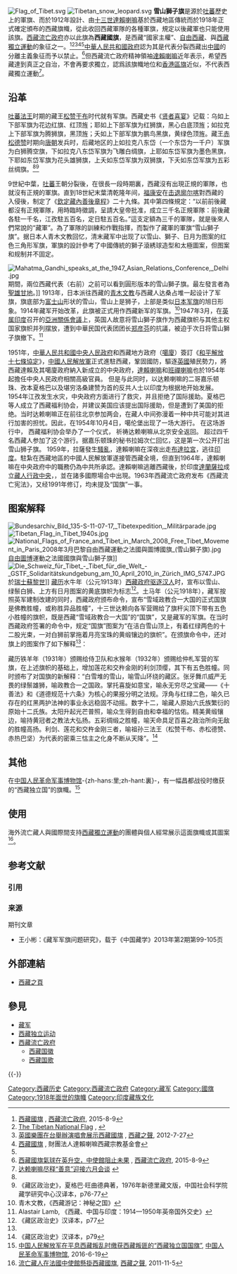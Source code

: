 [[File:Flag_of_Tibet.svg|thumb]]
[[File:Tibetan_snow_leopard.svg|thumb]]
'''雪山獅子旗'''是源於[[吐蕃|吐蕃]]歷史上的軍旗、而於1912年設計、由[[十三世達賴喇嘛|十三世達賴喇嘛]]基於西藏地區傳統而於1918年正式確定頒布的西藏旗幟，從此收回西藏軍隊的各種軍旗，規定以後藏軍也只能使用該旗。[[西藏流亡政府|西藏流亡政府]]亦以此旗為'''西藏國旗'''，是西藏“國家主權”、[[自由西藏|自由西藏]]、與[[西藏獨立運動|西藏獨立運動]]的象征之一。<ref name="國旗1">[http://xizang-zhiye.org/西藏國旗/ 西藏國旗] {{Wayback|url=http://xizang-zhiye.org/%E8%A5%BF%E8%97%8F%E5%9C%8B%E6%97%97/ |date=20190330172156 }}, [[西藏流亡政府|西藏流亡政府]], 2015-8-9</ref><ref>[http://tibet.net/about-tibet/the-tibetan-national-flag/ The Tibetan National Flag] {{Wayback|url=http://tibet.net/about-tibet/the-tibetan-national-flag/ |date=20160303165937 }}, {{link-en|Central Tibetan Administration|Central Tibetan Administration}}</ref><ref name="#1">[http://www.vot.org/英國樂團在台舉辦演唱會展示西藏國旗/ 英國樂團在台舉辦演唱會展示西藏國旗] {{Wayback|url=http://www.vot.org/%E8%8B%B1%E5%9C%8B%E6%A8%82%E5%9C%98%E5%9C%A8%E5%8F%B0%E8%88%89%E8%BE%A6%E6%BC%94%E5%94%B1%E6%9C%83%E5%B1%95%E7%A4%BA%E8%A5%BF%E8%97%8F%E5%9C%8B%E6%97%97/ |date=20170513115209 }}, [[西藏之聲|西藏之聲]], 2012-7-27</ref><ref>[https://www.tibet.org.tw/tibet_flag.php 西藏國旗] {{Wayback|url=https://www.tibet.org.tw/tibet_flag.php |date=20160223132425 }}, 財團法人達賴喇嘛西藏宗教基金會</ref><ref name="#1"/>[[中華人民共和國政府|中華人民共和國政府]]認为其是代表分裂西藏出[[中國|中國]]的分離主義象征而予以禁止。<ref>[http://xizang-zhiye.org/西藏国旗气球在英升空，中使馆阻止未果/ 西藏國旗氣球在英升空，中使館阻止未果] {{Wayback|url=http://xizang-zhiye.org/%E8%A5%BF%E8%97%8F%E5%9B%BD%E6%97%97%E6%B0%94%E7%90%83%E5%9C%A8%E8%8B%B1%E5%8D%87%E7%A9%BA%EF%BC%8C%E4%B8%AD%E4%BD%BF%E9%A6%86%E9%98%BB%E6%AD%A2%E6%9C%AA%E6%9E%9C/ |date=20160710020710 }}, [[西藏流亡政府|西藏流亡政府]], 2015-8-9</ref>但西藏流亡政府精神領袖[[第十四世达赖喇嘛·丹增嘉措|達賴喇嘛]]近年表示，希望西藏達到真正之自治，不會再要求獨立，認爲該旗幟地位和[[香港區旗|香港區旗]]近似，不代表西藏獨立運動<ref name="loss">[http://ouline.de/topic/?id=shishi&story_id=27984 达赖喇嘛尽释“善意”迎接六月会谈] {{dead link|date=2018年5月|fix-attempted=yes <!--存档失效，除维基百科本身找不到其他来源--> }}</ref>。

== 沿革 ==
[[吐蕃|吐蕃]][[贊普|法王]]时期的藏王[[松赞干布|松赞干布]]时代就有军旗。西藏史书《[[贤者喜宴|贤者喜宴]]》记载：乌如上下部军旗为花边红旗、红顶旌；耶如上下部军旗为红狮旗，黑心白底顶旌；如拉克上下部军旗为腾狮旗，黑顶旌；夭如上下部军旗为鹏鸟黑旗，黄绿色顶旌。藏王[[赤松德赞|赤松德赞]]时期向[[唐朝|唐朝]]发兵时，后藏地区的上如拉克八东岱（一个东岱为一千户）军旗为白狮腾空旗，下如拉克八东岱军旗为飞雕白绸旗，上耶如东岱军旗为墨色黑旗，下耶如东岱军旗为花头雄狮旗，上夭如东岱军旗为双狮旗，下夭如东岱军旗为五彩丝绸旗。<ref name="國旗1"/><ref>《藏区政治史》，夏格巴·旺曲德典著，1976年新德里藏文版，中国社会科学院藏学研究中心汉译本，p76-77</ref>

9世紀中葉，[[吐蕃|吐蕃]]王朝分裂後，在很長一段時期裏，西藏沒有出現正規的軍隊，也就沒有正規的軍旗。直到18世紀末葉清乾隆年间，[[福康安|福康安]]在[[廓尔喀之役|击退廓尔喀]]對西藏的入侵後，制定了《[[欽定藏內善後章程|欽定藏內善後章程]]》二十九條。其中第四條規定：“以前前後藏都沒有正規軍隊，用時臨時徵調，呈請大皇帝批准，成立三千名正規軍隊：前後藏各駐一千名，江孜駐五百名，定日駐五百名。”這支定額為三千的軍隊，就是後來人們常說的“藏軍”。為了軍隊的訓練和作戰指揮，而製作了藏軍的軍旗“雪山獅子旗”。据日本人青木文教回忆，清末藏军中出现了以雪山、獅子、日月为图案的红色三角形军旗，軍旗的設計參考了中國傳統的獅子滾綉球造型和太極圖案，但图案和规制并不固定。

[[File:Mahatma_Gandhi_speaks_at_the_1947_Asian_Relations_Conference,_Delhi.jpg|thumb]]期間，兩位西藏代表（右前）之前可以看到圓形版本的雪山獅子旗。最左發言者為[[聖雄甘地|聖雄甘地]]。]]
1913年，日本派往西藏的[[青木文教|青木文教]]与西藏人达桑占堆一起设计了军旗，旗底部为[[富士山|富士山]]形状的雪山，雪山上是狮子，上部是类似[[日本军旗|日本军旗]]的旭日形象。1914年藏军开始改革，此旗被正式用作西藏新军的军旗。<ref>青木文教，《西藏游记：神秘之国》</ref>1947年3月，在[[英属印度|英属印度]]召开的[[亞洲關係會議|亞洲關係會議]]上，英国人故意将雪山獅子旗作为西藏旗帜与其他主权国家旗帜并列摆放，遭到中華民国代表团团长[[郑彦芬|郑彦芬]]的抗議，被迫于次日将雪山獅子旗撤下。<ref>Alastair Lamb, 《西藏、中国与印度：1914—1950年英帝国外交史》</ref>

1951年，[[中華人民共和國中央人民政府|中華人民共和國中央人民政府]]和西藏地方政府（[[噶廈|噶廈]]）簽訂《[[十七条协议|和平解放十七條協定]]》，[[中國人民解放軍|中國人民解放軍]]正式進駐西藏，鞏固國防，驅逐[[英國|英國]]殖民勢力，將西藏達賴及其噶廈政府納入新成立的中央政府，[[達賴喇嘛|達賴喇嘛]]和[[班禪喇嘛|班禪喇嘛]]也於1954年起擔任中央人民政府相關高級官員。
但是与此同时，以达赖喇嘛的二哥嘉乐顿珠、孜本夏格巴以及堪穷洛桑建赞为首的反共人士以印度为根据地开始发展。1954年江孜发生水灾，中央政府方面进行了救灾，并且拒绝了国际援助。夏格巴等人成立了西藏福利协会，并建议美国应该提出国际援助，但是遭到了美国的拒绝。当时达赖喇嘛正在前往北京参加两会，在藏人中间弥漫着一种中共可能对其进行加害的担忧。因此，在1954年10月4日，噶伦堡出现了一场大游行。 在这场游行中， 西藏福利协会举办了一个仪式， 祈祷达赖喇嘛从北京安全返回。 超过四千名西藏人参加了这个游行。据嘉乐顿珠的秘书拉姆次仁回忆，这是第一次公开打出雪山狮子旗。 
1959年，拉薩發生[[1959年藏区骚乱|騷亂]]，達賴喇嘛在深夜出走[[布達拉宮|布達拉宮]]，逃往[[印度|印度]]。駐紮在西藏地區的中國人民解放軍遂接管西藏全境，但直到1964年，達賴喇嘛在中央政府中的職務仍為中共所承認。達賴喇嘛逃離西藏後，於印度[[達蘭薩拉|達蘭薩拉]]成立[[藏人行政中央|藏人行政中央]]，{{FACT|該旗遂成爲其藏獨的標誌}}，並在諸多國際場合中出現。1963年西藏流亡政府发布《西藏流亡宪法》，又经1991年修订，均未提及“国旗”一事。

== 图案解释 ==
[[File:Bundesarchiv_Bild_135-S-11-07-17,_Tibetexpedition,_Militärparade.jpg|thumb]]
[[File:Tibetan_Flag_in_Tibet_1940s.jpg|thumb]]
[[File:National_Flags_of_France_and_Tibet_in_March_2008_Free_Tibet_Movement_in_Paris_2008年3月巴黎自由西藏運動之法國與圖博國旗_(雪山獅子旗).jpg|thumb]][[自由圖博|自由圖博]]運動之法國國旗與雪山獅子旗]]
[[File:Die_Schweiz_für_Tibet_-_Tibet_für_die_Welt_-_GSTF_Solidaritätskundgebung_am_10_April_2010_in_Zürich_IMG_5747.JPG|thumb]]於[[瑞士|瑞士]][[蘇黎世|蘇黎世]]]]
[[藏历|藏历]]水牛年（公元1913年）[[第一次驅漢事件|西藏政府驱逐汉人]]时，宣布以雪山、绿鬃白狮、上方有日月图案的黄底旗帜为标志<ref>《藏区政治史》汉译本，p77</ref>。土马年（公元1918年），藏军按照英军建制改建的同时，西藏政府颁布命令，宣布“雪域政教合一大国的正式国旗是佛教胜幢，或称胜异品胜幢”，十三世达赖向各军营赐给了旗杆尖顶下带有五色小胜幢的旗帜，既是西藏“雪域政教合一大国”的“国旗”，又是藏军的军旗。在当时西藏政府签署的命令中，规定“国旗”图案为“在洁白雪山顶上，有着红绿两色的十二股光束，一对白狮前掌拖着月亮宝珠的黄缎镶边的旗帜”。在颁旗命令中，还对旗上的图案作了如下解释<ref name="國旗1"/>：

{{cquote2|白雪堆积的高峻雪域表示情器世间（按照佛教宇宙观，世界由外部环境即“器世间”和活动在这上面的生物即“有情世间”组成，两者合称为“情器世间”）。张牙舞爪威严无畏的绿鬃雄狮，表示任运成就四业（指息、增、怀、诛）的殊胜二制（政教二者）之国政。掌托月亮如意宝珠，表示以如意宝藏《[[十善法|十善法]]》和《[[道德规范十六条|道德规范十六条]]》为核心的果报分明之法规。上方自然闪烁之喷焰末尼，表示以二十四种殊胜功德庄严的三宝常住头顶。如旗缨般十二条红绿两色的浮角，表示久已存在的红黑两护法神的事业永远稳固不动摇。作为有情世间的藏人之本源为原始六氏族，详细区分为内六族和外六族，共计十二氏族，简略为内外两氏族。光束照耀，表示政教的福泽遍于十方。精美黄缎镶边，表示持黄冠者的无垢教法大弘扬。金刚长矛把旗高擎，表示诛业得到了如闪电般的护法神布满天地间，恒常护持政教大业。<ref>《藏区政治史》汉译本，p78</ref>}}

藏历铁羊年（1931年）颁赐给侍卫队和水猴年（1932年）颁赐给仲札军营的军旗，在上述旗帜的基础上，增加莲花和交杵金刚的利剑顶缨，其下有五色胜幢。同时颁布了对国旗的新解释：“白雪堆的雪山，喻雪山环绕的藏区。张牙舞爪威严无畏的绿鬃雄狮，喻政教合一之国政。掌托喜旋如意宝，喻永无穷尽之宝藏——《十善法》和《道德规范十六条》为核心的果报分明之法规。浮角与红绿二色，喻久已存在的红黑两护法神的事业永远稳固不动摇。数字十二，喻藏人原始六氏族繁衍的原始十二氏族。太阳升起光芒普照，喻众生得到自由和幸福的怙佑。精美黄缎镶边，喻持黄冠者之教法大弘扬。五彩绸缎之胜幢，喻天命具足百喜之政治所向无敌的胜幢高扬。利剑、莲花和交杵金刚三者，喻祖孙三法王（松赞干布、赤松德赞、赤热巴坚）为代表的密乘三怙主之化身不断从天降”。<ref>《藏区政治史》汉译本，p79</ref>

== 其他 ==

在[[中国人民革命军事博物馆|中国人民革命军事博物馆]]-{zh-hans:里;zh-hant:裏}-，有一幅昌都战役时缴获的“西藏独立国”的旗幟。<ref>[http://www.jb.mil.cn/cp/wwjs/xzgww/201501/t20150106_20365.htm/ 中国人民解放军在平息西藏叛乱时缴获西藏叛匪的“西藏独立国国旗”]{{dead link|date=2018年5月 |bot=InternetArchiveBot |fix-attempted=yes }}, [[中国人民革命军事博物馆|中国人民革命军事博物馆]], 2016-6-19</ref>

== 使用 ==
{{西藏流亡政府}}

海外流亡藏人與國際間支持[[西藏獨立運動|西藏獨立運動]]的團體與個人經常展示這面旗幟或其圖案<ref>[http://www.vot.org/流亡藏人在法國中使館懸掛西藏國旗/ 流亡藏人在法國中使館懸掛西藏國旗], [[西藏之聲|西藏之聲]], 2011-11-5</ref>。

== 参考文献 ==
=== 引用 ===
{{Reflist|35em}}

=== 来源 ===
{{refbegin}}
; 期刊文章
* 王小彬：《藏军军旗问题研究》，载于《中国藏学》2013年第2期第99-105页
{{refend}}

== 外部連結 ==
* [http://www.xizang-zhiye.org/ 西藏之頁]{{zh-hant}}{{zh-hans}}{{en}}

== 參見 ==
{{Portal box|西藏|纹章及旗帜}}
* [[藏军|藏军]]
* [[西藏独立运动|西藏独立运动]]
* [[西藏流亡政府|西藏流亡政府]]
** [[西藏国徽|西藏国徽]]
** [[西藏国歌|西藏国歌]]

{{-}}
{{Tibet topics}}
{{藏区}}

[[Category:西藏历史|Category:西藏历史]]
[[Category:西藏流亡政府|Category:西藏流亡政府]]
[[Category:藏军|Category:藏军]]
[[Category:國旗|Category:國旗]]
[[Category:1918年面世的旗幟|Category:1918年面世的旗幟]]
[[Category:印度藏族文化|Category:印度藏族文化]]